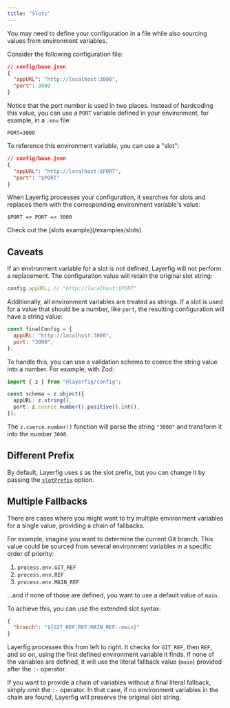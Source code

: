```yaml
---
title: "Slots"
---
```



You may need to define your configuration in a file while also sourcing values from environment variables.

Consider the following configuration file:

```json
// config/base.json
{
  "appURL": "http://localhost:3000",
  "port": 3000
}
```

Notice that the port number is used in two places. Instead of hardcoding this value, you can use a `PORT` variable defined in your environment, for example, in a `.env` file:

```env
PORT=3000
```

To reference this environment variable, you can use a "slot":

```json
// config/base.json
{
  "appURL": "http://localhost:$PORT",
  "port": "$PORT"
}
```

When Layerfig processes your configuration, it searches for slots and replaces them with the corresponding environment variable's value:

```
$PORT => PORT => 3000
```

<Aside>Check out the [slots example](/examples/slots).</Aside>

## Caveats

If an environment variable for a slot is not defined, Layerfig will not perform a replacement. The configuration value will retain the original slot string:

```ts
config.appURL; // "http://localhost:$PORT"
```

Additionally, all environment variables are treated as strings. If a slot is used for a value that should be a number, like `port`, the resulting configuration will have a string value:

```js
const finalConfig = {
  appURL: "http://localhost:3000",
  port: "3000",
};
```

To handle this, you can use a validation schema to coerce the string value into a number. For example, with Zod:

```ts {5}
import { z } from "@layerfig/config";

const schema = z.object({
  appURL: z.string(),
  port: z.coerce.number().positive().int(),
});
```

The `z.coerce.number()` function will parse the string `"3000"` and transform it into the number `3000`.

## Different Prefix

By default, Layerfig uses `$` as the slot prefix, but you can change it by passing the [`slotPrefix`](/setup/configuration/#optionsslotprefix) option.

## Multiple Fallbacks

There are cases where you might want to try multiple environment variables for a single value, providing a chain of fallbacks.

For example, imagine you want to determine the current Git branch. This value could be sourced from several environment variables in a specific order of priority:

1.  `process.env.GIT_REF`
2.  `process.env.REF`
3.  `process.env.MAIN_REF`

...and if none of those are defined, you want to use a default value of `main`.

To achieve this, you can use the extended slot syntax:

```json
{
  "branch": "${GIT_REF:REF:MAIN_REF:-main}"
}
```

Layerfig processes this from left to right. It checks for `GIT_REF`, then `REF`, and so on, using the first defined environment variable it finds. If none of the variables are defined, it will use the literal fallback value (`main`) provided after the `:-` operator.

If you want to provide a chain of variables without a final literal fallback, simply omit the `:-` operator. In that case, if no environment variables in the chain are found, Layerfig will preserve the original slot string.
